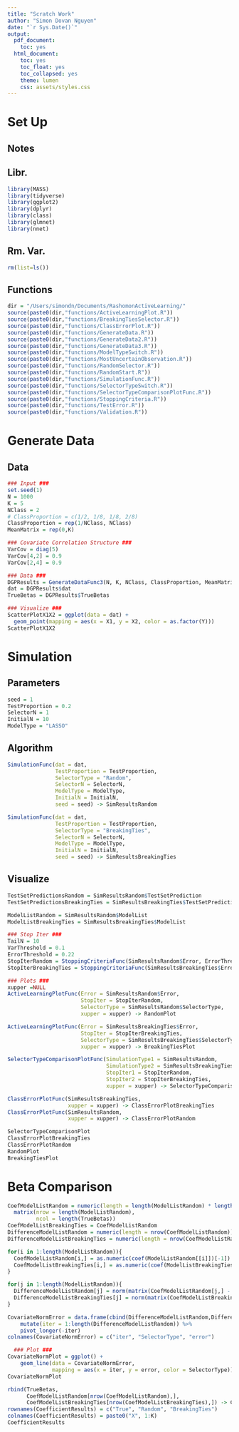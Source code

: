```yaml
---
title: "Scratch Work"
author: "Simon Dovan Nguyen"
date: "`r Sys.Date()`"
output:
  pdf_document:
    toc: yes
  html_document:
    toc: yes
    toc_float: yes
    toc_collapsed: yes
    theme: lumen
    css: assets/styles.css
---
```


# Set Up

## Notes

## Libr.

```r
library(MASS)
library(tidyverse)
library(ggplot2)
library(dplyr)
library(class)
library(glmnet)
library(nnet)
```

## Rm. Var.

```r
rm(list=ls())
```

## Functions

```r
dir = "/Users/simondn/Documents/RashomonActiveLearning/"
source(paste0(dir,"functions/ActiveLearningPlot.R"))
source(paste0(dir,"functions/BreakingTiesSelector.R"))
source(paste0(dir,"functions/ClassErrorPlot.R"))
source(paste0(dir,"functions/GenerateData.R"))
source(paste0(dir,"functions/GenerateData2.R"))
source(paste0(dir,"functions/GenerateData3.R"))
source(paste0(dir,"functions/ModelTypeSwitch.R"))
source(paste0(dir,"functions/MostUncertainObservation.R"))
source(paste0(dir,"functions/RandomSelector.R"))
source(paste0(dir,"functions/RandomStart.R"))
source(paste0(dir,"functions/SimulationFunc.R"))
source(paste0(dir,"functions/SelectorTypeSwitch.R"))
source(paste0(dir,"functions/SelectorTypeComparisonPlotFunc.R"))
source(paste0(dir,"functions/StoppingCriteria.R"))
source(paste0(dir,"functions/TestError.R"))
source(paste0(dir,"functions/Validation.R"))
```

# Generate Data

## Data

```r
### Input ###
set.seed(1)
N = 1000
K = 5
NClass = 2
# ClassProportion = c(1/2, 1/8, 1/8, 2/8)
ClassProportion = rep(1/NClass, NClass)
MeanMatrix = rep(0,K)
```

```r
### Covariate Correlation Structure ###
VarCov = diag(5)
VarCov[4,2] = 0.9
VarCov[2,4] = 0.9
```

    
```r
### Data ###
DGPResults = GenerateDataFunc3(N, K, NClass, ClassProportion, MeanMatrix, VarCov)
dat = DGPResults$dat
TrueBetas = DGPResults$TrueBetas
```

```r
### Visualize ###
ScatterPlotX1X2 = ggplot(data = dat) +
  geom_point(mapping = aes(x = X1, y = X2, color = as.factor(Y)))
ScatterPlotX1X2
```

# Simulation

## Parameters

```r
seed = 1
TestProportion = 0.2
SelectorN = 1
InitialN = 10
ModelType = "LASSO"
```

## Algorithm
```r
SimulationFunc(dat = dat,
               TestProportion = TestProportion,
               SelectorType = "Random",
               SelectorN = SelectorN,
               ModelType = ModelType,
               InitialN = InitialN,
               seed = seed) -> SimResultsRandom

SimulationFunc(dat = dat,
               TestProportion = TestProportion,
               SelectorType = "BreakingTies",
               SelectorN = SelectorN,
               ModelType = ModelType,
               InitialN = InitialN,
               seed = seed) -> SimResultsBreakingTies
```

## Visualize
```r
TestSetPredictionsRandom = SimResultsRandom$TestSetPrediction
TestSetPredictionsBreakingTies = SimResultsBreakingTies$TestSetPrediction

ModelListRandom = SimResultsRandom$ModelList
ModelListBreakingTies = SimResultsBreakingTies$ModelList
```


```r
### Stop Iter ###
TailN = 10
VarThreshold = 0.1
ErrorThreshold = 0.22
StopIterRandom = StoppingCriteriaFunc(SimResultsRandom$Error, ErrorThreshold, VarThreshold, TailN)
StopIterBreakingTies = StoppingCriteriaFunc(SimResultsBreakingTies$Error, ErrorThreshold, VarThreshold, TailN)

### Plots ###
xupper =NULL
ActiveLearningPlotFunc(Error = SimResultsRandom$Error,
                       StopIter = StopIterRandom,
                       SelectorType = SimResultsRandom$SelectorType,
                       xupper = xupper) -> RandomPlot

ActiveLearningPlotFunc(Error = SimResultsBreakingTies$Error,
                       StopIter = StopIterBreakingTies,
                       SelectorType = SimResultsBreakingTies$SelectorType,
                       xupper = xupper) -> BreakingTiesPlot

SelectorTypeComparisonPlotFunc(SimulationType1 = SimResultsRandom,
                               SimulationType2 = SimResultsBreakingTies,
                               StopIter1 = StopIterRandom,
                               StopIter2 = StopIterBreakingTies,
                               xupper = xupper) -> SelectorTypeComparisonPlot

ClassErrorPlotFunc(SimResultsBreakingTies,
                   xupper = xupper) -> ClassErrorPlotBreakingTies
ClassErrorPlotFunc(SimResultsRandom,
                   xupper = xupper) -> ClassErrorPlotRandom
```

```r
SelectorTypeComparisonPlot
ClassErrorPlotBreakingTies
ClassErrorPlotRandom
RandomPlot
BreakingTiesPlot
```

# Beta Comparison

```r
CoefModelListRandom = numeric(length = length(ModelListRandom) * length(TrueBetas)) %>%
  matrix(nrow = length(ModelListRandom),
         ncol = length(TrueBetas))
CoefModelListBreakingTies = CoefModelListRandom
DifferenceModelListRandom = numeric(length = nrow(CoefModelListRandom))
DifferenceModelListBreakingTies = numeric(length = nrow(CoefModelListRandom))

for(i in 1:length(ModelListRandom)){
  CoefModelListRandom[i,] = as.numeric(coef(ModelListRandom[[i]])[-1])
  CoefModelListBreakingTies[i,] = as.numeric(coef(ModelListBreakingTies[[i]])[-1])
}
```

```r
for(j in 1:length(ModelListRandom)){
  DifferenceModelListRandom[j] = norm(matrix(CoefModelListRandom[j,] - TrueBetas))
  DifferenceModelListBreakingTies[j] = norm(matrix(CoefModelListBreakingTies[j,] - TrueBetas))
}

```


```r
CovariateNormError = data.frame(cbind(DifferenceModelListRandom,DifferenceModelListBreakingTies)) %>% 
    mutate(iter = 1:length(DifferenceModelListRandom)) %>%
    pivot_longer(-iter)
colnames(CovariateNormError) = c("iter", "SelectorType", "error")

  ### Plot ###
CovariateNormPlot = ggplot() + 
    geom_line(data = CovariateNormError,
              mapping = aes(x = iter, y = error, color = SelectorType))
CovariateNormPlot
```
```r
rbind(TrueBetas,
      CoefModelListRandom[nrow(CoefModelListRandom),],
      CoefModelListBreakingTies[nrow(CoefModelListBreakingTies),]) -> CoefficientResults
rownames(CoefficientResults) = c("True", "Random", "BreakingTies")
colnames(CoefficientResults) = paste0("X", 1:K)
CoefficientResults
```




